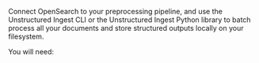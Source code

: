Connect OpenSearch to your preprocessing pipeline, and use the Unstructured Ingest CLI or the Unstructured Ingest Python library to batch process all your documents and store structured outputs locally on your filesystem.

You will need: 


<SharedOpenSearch />
<SharedOpenSearchCLIAPI />
